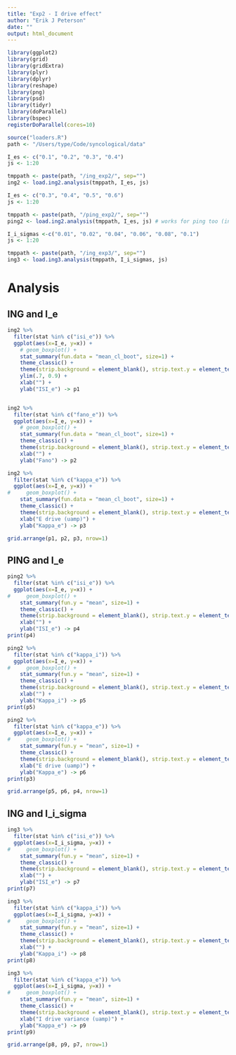 ```yaml
---
title: "Exp2 - I drive effect"
author: "Erik J Peterson"
date: ""
output: html_document
---
```


```r
library(ggplot2)
library(grid)
library(gridExtra)
library(plyr)
library(dplyr)
library(reshape)
library(png)
library(psd)
library(tidyr)
library(doParallel)
library(bspec)
registerDoParallel(cores=10)

source("loaders.R")
path <- "/Users/type/Code/syncological/data"
```

```r
I_es <- c("0.1", "0.2", "0.3", "0.4")
js <- 1:20

tmppath <- paste(path, "/ing_exp2/", sep="")
ing2 <- load.ing2.analysis(tmppath, I_es, js)
```

```r
I_es <- c("0.3", "0.4", "0.5", "0.6")
js <- 1:20

tmppath <- paste(path, "/ping_exp2/", sep="")
ping2 <- load.ing2.analysis(tmppath, I_es, js) # works for ping too (in this case)
```

```r
I_i_sigmas <-c("0.01", "0.02", "0.04", "0.06", "0.08", "0.1")
js <- 1:20

tmppath <- paste(path, "/ing_exp3/", sep="")
ing3 <- load.ing3.analysis(tmppath, I_i_sigmas, js)
```


# Analysis

## ING and I_e

```r
ing2 %>%
  filter(stat %in% c("isi_e")) %>%
  ggplot(aes(x=I_e, y=x)) + 
    # geom_boxplot() + 
    stat_summary(fun.data = "mean_cl_boot", size=1) +
    theme_classic() + 
    theme(strip.background = element_blank(), strip.text.y = element_text(angle = 0)) +
    ylim(.7, 0.9) +
    xlab("") +
    ylab("ISI_e") -> p1


ing2 %>%
  filter(stat %in% c("fano_e")) %>%
  ggplot(aes(x=I_e, y=x)) + 
    # geom_boxplot() + 
    stat_summary(fun.data = "mean_cl_boot", size=1) +
    theme_classic() + 
    theme(strip.background = element_blank(), strip.text.y = element_text(angle = 0)) +
    xlab("") +
    ylab("Fano") -> p2

ing2 %>%
  filter(stat %in% c("kappa_e")) %>%
  ggplot(aes(x=I_e, y=x)) + 
#     geom_boxplot() + 
    stat_summary(fun.data = "mean_cl_boot", size=1) +
    theme_classic() + 
    theme(strip.background = element_blank(), strip.text.y = element_text(angle = 0)) +
    xlab("E drive (uamp)") +
    ylab("Kappa_e") -> p3

grid.arrange(p1, p2, p3, nrow=1)
```

## PING and I_e

```r
ping2 %>%
  filter(stat %in% c("isi_e")) %>%
  ggplot(aes(x=I_e, y=x)) + 
#     geom_boxplot() + 
    stat_summary(fun.y = "mean", size=1) +
    theme_classic() + 
    theme(strip.background = element_blank(), strip.text.y = element_text(angle = 0)) +
    xlab("") +
    ylab("ISI_e") -> p4
print(p4)

ping2 %>%
  filter(stat %in% c("kappa_i")) %>%
  ggplot(aes(x=I_e, y=x)) + 
#     geom_boxplot() + 
    stat_summary(fun.y = "mean", size=1) +
    theme_classic() + 
    theme(strip.background = element_blank(), strip.text.y = element_text(angle = 0)) +
    xlab("") +
    ylab("Kappa_i") -> p5
print(p5)

ping2 %>%
  filter(stat %in% c("kappa_e")) %>%
  ggplot(aes(x=I_e, y=x)) + 
#     geom_boxplot() + 
    stat_summary(fun.y = "mean", size=1) +
    theme_classic() + 
    theme(strip.background = element_blank(), strip.text.y = element_text(angle = 0)) +
    xlab("E drive (uamp)") +
    ylab("Kappa_e") -> p6
print(p3)

grid.arrange(p5, p6, p4, nrow=1)
```

## ING and I_i_sigma

```r
ing3 %>%
  filter(stat %in% c("isi_e")) %>%
  ggplot(aes(x=I_i_sigma, y=x)) + 
#     geom_boxplot() + 
    stat_summary(fun.y = "mean", size=1) +
    theme_classic() + 
    theme(strip.background = element_blank(), strip.text.y = element_text(angle = 0)) +
    xlab("") +
    ylab("ISI_e") -> p7
print(p7)

ing3 %>%
  filter(stat %in% c("kappa_i")) %>%
  ggplot(aes(x=I_i_sigma, y=x)) + 
#     geom_boxplot() + 
    stat_summary(fun.y = "mean", size=1) +
    theme_classic() + 
    theme(strip.background = element_blank(), strip.text.y = element_text(angle = 0)) +
    xlab("") +
    ylab("Kappa_i") -> p8
print(p8)

ing3 %>%
  filter(stat %in% c("kappa_e")) %>%
  ggplot(aes(x=I_i_sigma, y=x)) + 
#     geom_boxplot() + 
    stat_summary(fun.y = "mean", size=1) +
    theme_classic() + 
    theme(strip.background = element_blank(), strip.text.y = element_text(angle = 0)) +
    xlab("I drive variance (uamp)") +
    ylab("Kappa_e") -> p9
print(p9)

grid.arrange(p8, p9, p7, nrow=1)
```
